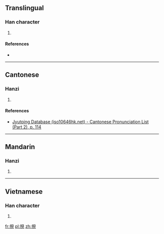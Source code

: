 ==Translingual==

===Han character===
{{Han char|rn=64|rad=手|as=07|sn=10|four=56010|canj=QBUU|ids=⿰扌見}}

# {{defn|Han|sort=手07}}

====References====
* {{Han ref|kx=0432.010|dkj=12104|dj=0781.100|hdz=31882.010|uh=6338|ud=25400|bh=D1C9|bd=53705}}

----

==Cantonese==

===Hanzi===
{{yue-hanzi|jyut=[[gin2]]|y=gin2}}

# {{defn|lang=yue|sort=手07}}

====References====
* [http://www.iso10646hk.net/jp/document/download.jsp Jyutping Database (iso10646hk.net) - Cantonese Pronunciation List (Part 2), p. 114]

----

==Mandarin==

===Hanzi===
{{cmn-hanzi|pin=[[jiǎn]] ([[jian3]]), [[nuó]] ([[nuo2]]), [[ruó]] ([[ruo2]])|wg=chien<sup>3</sup>, no<sup>2</sup>, jo<sup>2</sup>}}

# {{defn|lang=cmn|sort=手07}}

----

==Vietnamese==

===Han character===
{{vi-hantu|kén|rs=手07}}

# {{defn|lang=vi|sort=手07}}

[[fr:挸]]
[[pl:挸]]
[[zh:挸]]
